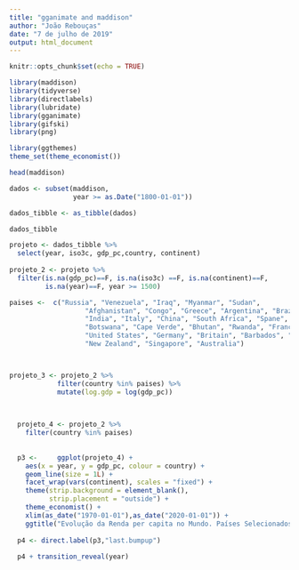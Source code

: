 ```yaml
---
title: "gganimate and maddison"
author: "João Rebouças"
date: "7 de julho de 2019"
output: html_document
---
```


```r
knitr::opts_chunk$set(echo = TRUE)
```


```r
library(maddison)
library(tidyverse)
library(directlabels)
library(lubridate)
library(gganimate)
library(gifski)
library(png)

library(ggthemes)
theme_set(theme_economist())

head(maddison)

dados <- subset(maddison, 
                year >= as.Date("1800-01-01"))

dados_tibble <- as_tibble(dados)

dados_tibble

projeto <- dados_tibble %>% 
  select(year, iso3c, gdp_pc,country, continent)
  
projeto_2 <- projeto %>% 
  filter(is.na(gdp_pc)==F, is.na(iso3c) ==F, is.na(continent)==F,
         is.na(year)==F, year >= 1500) 

paises <-  c("Russia", "Venezuela", "Iraq", "Myanmar", "Sudan",
                   "Afghanistan", "Congo", "Greece", "Argentina", "Brazil",
                   "India", "Italy", "China", "South Africa", "Spane",
                   "Botswana", "Cape Verde", "Bhutan", "Rwanda", "France",
                   "United States", "Germany", "Britain", "Barbados", "Norway", "Japan",
                   "New Zealand", "Singapore", "Australia") 



projeto_3 <- projeto_2 %>% 
            filter(country %in% paises) %>% 
            mutate(log.gdp = log(gdp_pc))
            
            

  projeto_4 <- projeto_2 %>% 
    filter(country %in% paises) 
    
  
  p3 <-     ggplot(projeto_4) +
    aes(x = year, y = gdp_pc, colour = country) +
    geom_line(size = 1L) +
    facet_wrap(vars(continent), scales = "fixed") +
    theme(strip.background = element_blank(), 
          strip.placement = "outside") +
    theme_economist() +
    xlim(as_date("1970-01-01"),as_date("2020-01-01")) +
    ggtitle("Evolução da Renda per capita no Mundo. Países Selecionados", "1970 - 2010")
  
  p4 <- direct.label(p3,"last.bumpup")
  
  p4 + transition_reveal(year)

  
```

